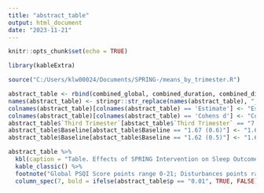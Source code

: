 ```yaml
---
title: "abstract_table"
output: html_document
date: "2023-11-21"
---
```


```r
knitr::opts_chunk$set(echo = TRUE)
```

```r
library(kableExtra)
```


```r
source("C:/Users/klw00024/Documents/SPRING-/means_by_trimester.R")
```

```r
abstract_table <- rbind(combined_global, combined_duration, combined_disturbances)
names(abstract_table) <- stringr::str_replace(names(abstract_table), "_", " ")
colnames(abstract_table)[colnames(abstract_table) == 'Estimate'] <- "Estimate (SE)"
colnames(abstract_table)[colnames(abstract_table) == 'Cohens d'] <- "Cohen's d"
abstract_table$`Third Trimester`[abstact_table$`Third Trimester` == "7 (3.6)"] <- "7.00 (3.60)"
abstract_table$Baseline[abstact_table$Baseline == "1.67 (0.6)"] <- "1.67 (0.60)"
abstract_table$Baseline[abstact_table$Baseline == "1.62 (0.5)"] <- "1.62 (0.50)"
```

```r
abstract_table %>% 
  kbl(caption = "Table. Effects of SPRING Intervention on Sleep Outcomes Across Pregnancy") %>% 
  kable_classic() %>% 
  footnote("Global PSQI Score points range 0-21; Disturbances points range 0 -3; 0 indicates no sleep difficulties and higher scores indicate increasingly severe sleep difficulties; Bold results are significant.") %>% 
  column_spec(7, bold = ifelse(abstract_table$p == "0.01", TRUE, FALSE))
```

